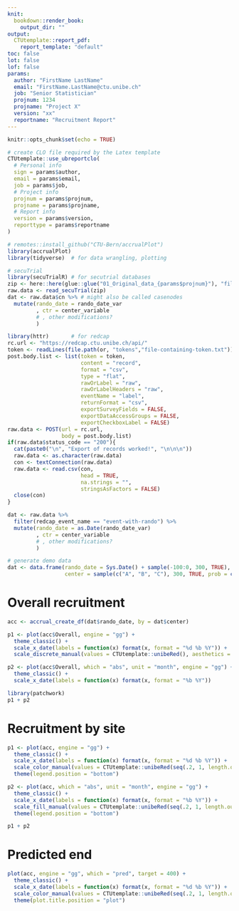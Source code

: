 ```yaml
---
knit: 
  bookdown::render_book:
    output_dir: ""
output: 
  CTUtemplate::report_pdf:
    report_template: "default"
toc: false
lot: false
lof: false
params:
  author: "FirstName LastName"
  email: "FirstName.LastName@ctu.unibe.ch"
  job: "Senior Statistician"
  projnum: 1234
  projname: "Project X"
  version: "xx"
  reportname: "Recruitment Report"
---
```


```r
knitr::opts_chunk$set(echo = TRUE)

# create CLO file required by the Latex template
CTUtemplate::use_ubreportclo(
  # Personal info
  sign = params$author,
  email = params$email,
  job = params$job,
  # Project info
  projnum = params$projnum,
  projname = params$projname,
  # Report info
  version = params$version,
  reporttype = params$reportname
)
```

```r
# remotes::install_github("CTU-Bern/accrualPlot")
library(accrualPlot)
library(tidyverse)  # for data wrangling, plotting
```

```r
# secuTrial
library(secuTrialR) # for secutrial databases
zip <- here::here(glue::glue("01_Original_data_{params$projnum}"), "file_name.zip")
raw.data <- read_secuTrial(zip)
dat <- raw.data$cn %>% # might also be called casenodes
  mutate(rando_date = rando_date_var
         , ctr = center_variable
         # , other modifications?
         )

```



```r
library(httr)       # for redcap
rc.url <- "https://redcap.ctu.unibe.ch/api/"
token <- readLines(file.path(or, "tokens","file-containing-token.txt"))
post.body.list <- list(token = token,
                       content = "record",
                       format = "csv",
                       type = "flat",
                       rawOrLabel = "raw",
                       rawOrLabelHeaders = "raw",
                       eventName = "label",
                       returnFormat = "csv",
                       exportSurveyFields = FALSE,
                       exportDataAccessGroups = FALSE,
                       exportCheckboxLabel = FALSE)
raw.data <- POST(url = rc.url,
                 body = post.body.list)
if(raw.data$status_code == "200"){
  cat(paste0("\n", "Export of records worked!", "\n\n\n"))
  raw.data <- as.character(raw.data)
  con <- textConnection(raw.data)               
  raw.data <- read.csv(con,
                       head = TRUE,
                       na.strings = "",
                       stringsAsFactors = FALSE)
  close(con)
}

dat <- raw.data %>% 
  filter(redcap_event_name == "event-with-rando") %>% 
  mutate(rando_date = as.Date(rando_date_var)
         , ctr = center_variable
         # , other modifications?
         )

```

```r
# generate demo data
dat <- data.frame(rando_date = Sys.Date() + sample(-100:0, 300, TRUE),
                  center = sample(c("A", "B", "C"), 300, TRUE, prob = c(.5, .4, .1)))
```

# Overall recruitment {-}

```r

acc <- accrual_create_df(dat$rando_date, by = dat$center)

p1 <- plot(acc$Overall, engine = "gg") +
  theme_classic() +
  scale_x_date(labels = function(x) format(x, format = "%d %b %Y")) +
  scale_discrete_manual(values = CTUtemplate::unibeRed(), aesthetics = "colour")

p2 <- plot(acc$Overall, which = "abs", unit = "month", engine = "gg") +
  theme_classic() +
  scale_x_date(labels = function(x) format(x, format = "%b %Y"))

library(patchwork)
p1 + p2

```



# Recruitment by site {-}

```r
p1 <- plot(acc, engine = "gg") +
  theme_classic() +
  scale_x_date(labels = function(x) format(x, format = "%d %b %Y")) +
  scale_color_manual(values = CTUtemplate::unibeRed(seq(.2, 1, length.out = 4))) +
  theme(legend.position = "bottom")

p2 <- plot(acc, which = "abs", unit = "month", engine = "gg") +
  theme_classic() +
  scale_x_date(labels = function(x) format(x, format = "%b %Y")) +
  scale_fill_manual(values = CTUtemplate::unibeRed(seq(.2, 1, length.out = 3))) +
  theme(legend.position = "bottom")

p1 + p2

```


# Predicted end {-}

```r
plot(acc, engine = "gg", which = "pred", target = 400) +
  theme_classic() +
  scale_x_date(labels = function(x) format(x, format = "%d %b %Y")) +
  scale_color_manual(values = CTUtemplate::unibeRed(seq(.2, 1, length.out = 4))) +
  theme(plot.title.position = "plot")
```






